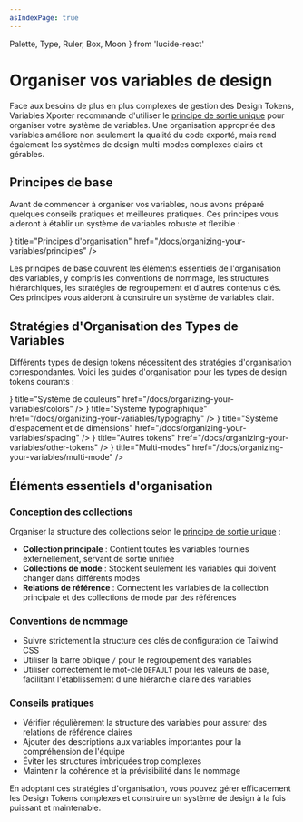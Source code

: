 ```yaml
---
asIndexPage: true
---
```


  Palette,
  Type,
  Ruler,
  Box,
  Moon
} from 'lucide-react'

# Organiser vos variables de design

Face aux besoins de plus en plus complexes de gestion des Design Tokens, Variables Xporter recommande d'utiliser le [principe de sortie unique](/docs/single-outlet-principle) pour organiser votre système de variables. Une organisation appropriée des variables améliore non seulement la qualité du code exporté, mais rend également les systèmes de design multi-modes complexes clairs et gérables.

## Principes de base

Avant de commencer à organiser vos variables, nous avons préparé quelques conseils pratiques et meilleures pratiques. Ces principes vous aideront à établir un système de variables robuste et flexible :

<Cards>
  <Cards.Card
    icon={<Type />}
    title="Principes d'organisation"
    href="/docs/organizing-your-variables/principles"
  />
</Cards>

Les principes de base couvrent les éléments essentiels de l'organisation des variables, y compris les conventions de nommage, les structures hiérarchiques, les stratégies de regroupement et d'autres contenus clés. Ces principes vous aideront à construire un système de variables clair.

## Stratégies d'Organisation des Types de Variables

Différents types de design tokens nécessitent des stratégies d'organisation correspondantes. Voici les guides d'organisation pour les types de design tokens courants :

<Cards>
  <Cards.Card
    icon={<Palette />}
    title="Système de couleurs"
    href="/docs/organizing-your-variables/colors"
  />
  <Cards.Card
    icon={<Type />}
    title="Système typographique"
    href="/docs/organizing-your-variables/typography"
  />
  <Cards.Card
    icon={<Ruler />}
    title="Système d'espacement et de dimensions"
    href="/docs/organizing-your-variables/spacing"
  />
  <Cards.Card
    icon={<Box />}
    title="Autres tokens"
    href="/docs/organizing-your-variables/other-tokens"
  />
  <Cards.Card
    icon={<Moon />}
    title="Multi-modes"
    href="/docs/organizing-your-variables/multi-mode"
  />
</Cards>

## Éléments essentiels d'organisation

### Conception des collections

Organiser la structure des collections selon le [principe de sortie unique](/docs/single-outlet-principle) :

- **Collection principale** : Contient toutes les variables fournies externellement, servant de sortie unifiée
- **Collections de mode** : Stockent seulement les variables qui doivent changer dans différents modes
- **Relations de référence** : Connectent les variables de la collection principale et des collections de mode par des références

### Conventions de nommage

- Suivre strictement la structure des clés de configuration de Tailwind CSS
- Utiliser la barre oblique `/` pour le regroupement des variables
- Utiliser correctement le mot-clé `DEFAULT` pour les valeurs de base, facilitant l'établissement d'une hiérarchie claire des variables

### Conseils pratiques

- Vérifier régulièrement la structure des variables pour assurer des relations de référence claires
- Ajouter des descriptions aux variables importantes pour la compréhension de l'équipe
- Éviter les structures imbriquées trop complexes
- Maintenir la cohérence et la prévisibilité dans le nommage

En adoptant ces stratégies d'organisation, vous pouvez gérer efficacement les Design Tokens complexes et construire un système de design à la fois puissant et maintenable.
